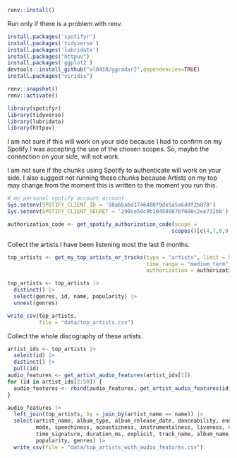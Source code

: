 ```r
renv::install() 
```

Run only if there is a problem with renv.
```r
install.packages('spotifyr')
install.packages('tidyverse')
install.packages('lubridate')
install.packages("httpuv")
install.packages('ggplot2')
devtools::install_github("xl0418/ggradar2",dependencies=TRUE)
install.packages("viridis")

renv::snapshot()
renv::activate()
```

```r
library(spotifyr)
library(tidyverse)
library(lubridate)
library(httpuv)
```

I am not sure if this will work on your side because I had to confirm on my Spotify
I was accepting the use of the chosen scopes. So, maybe the connection on your side,
will not work.

I am not sure if the chunks using Spotify to authenticate will work on your side.
I also suggest not running these chunks because Artists on my top may change from
the moment this is written to the moment you run this.

```r
# my personal spotify account account
Sys.setenv(SPOTIFY_CLIENT_ID = '50a6babd1746400f9de5a5a6ddf2b870')
Sys.setenv(SPOTIFY_CLIENT_SECRET = '290ce59c9b10458987bf608c2ee732bb')

authorization_code <- get_spotify_authorization_code(scope = 
                                                    scopes()[c(4,7,8,9,10,14,15,17)])
```

Collect the artists I have been listening most the last 6 months.

```r
top_artists <- get_my_top_artists_or_tracks(type = "artists", limit = 50, 
                                            time_range = "medium_term",
                                            authorization = authorization_code)

top_artists <- top_artists |>
  distinct() |>
  select(genres, id, name, popularity) |>
  unnest(genres)

write_csv(top_artists, 
          file = "data/top_artists.csv")
```

Collect the whole discography of these artists.

```r
artist_ids <- top_artists |>
  select(id) |>
  distinct() |>
  pull(id)
audio_features <- get_artist_audio_features(artist_ids[1])
for (id in artist_ids[2:50]) {
  audio_features <- rbind(audio_features, get_artist_audio_features(id))
}

audio_features |>
  left_join(top_artists, by = join_by(artist_name == name)) |>
  select(artist_name, album_type, album_release_date, danceability, energy, key, loudness,
         mode, speechiness, acousticness, instrumentalness, liveness, valence, tempo, 
         time_signature, duration_ms, explicit, track_name, album_name, key_name, mode_name, 
         popularity, genres) |>
  write_csv(file = "data/top_artists_with_audio_features.csv")
```
